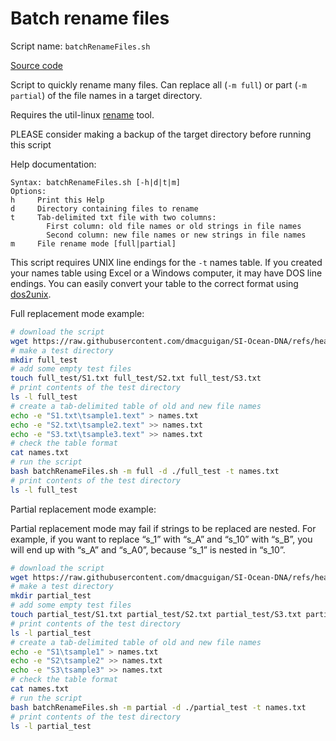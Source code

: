 # Batch rename files

Script name: `batchRenameFiles.sh`

[Source code](https://github.com/dmacguigan/SI-Ocean-DNA/blob/main/scripts/utils/batchRenameFiles.sh)

Script to quickly rename many files. Can replace all (`-m full`) or part (`-m partial`) of the file names in a target directory.

Requires the util-linux [rename](https://manpages.debian.org/stretch/util-linux/rename.ul.1.en.html) tool.

::: {.callout-warning}
PLEASE consider making a backup of the target directory before running this script
:::

Help documentation:
```
Syntax: batchRenameFiles.sh [-h|d|t|m]
Options:
h     Print this Help
d     Directory containing files to rename
t     Tab-delimited txt file with two columns:
        First column: old file names or old strings in file names
        Second column: new file names or new strings in file names
m     File rename mode [full|partial]
```

::: {callout.tip}
This script requires UNIX line endings for the `-t` names table.
If you created your names table using Excel or a Windows computer, it may have DOS line endings.
You can easily convert your table to the correct format using [dos2unix](https://dos2unix.sourceforge.io/).
:::

Full replacement mode example:
```bash
# download the script
wget https://raw.githubusercontent.com/dmacguigan/SI-Ocean-DNA/refs/heads/main/scripts/utils/batchRenameFiles.sh
# make a test directory
mkdir full_test
# add some empty test files
touch full_test/S1.txt full_test/S2.txt full_test/S3.txt
# print contents of the test directory
ls -l full_test
# create a tab-delimited table of old and new file names
echo -e "S1.txt\tsample1.text" > names.txt
echo -e "S2.txt\tsample2.text" >> names.txt
echo -e "S3.txt\tsample3.text" >> names.txt
# check the table format
cat names.txt
# run the script
bash batchRenameFiles.sh -m full -d ./full_test -t names.txt
# print contents of the test directory
ls -l full_test
```

Partial replacement mode example:

::: {.callout-warning}
Partial replacement mode may fail if strings to be replaced are nested. 
For example, if you want to replace "s_1" with "s_A" and "s_10" with "s_B", you will end up with "s_A" and "s_A0", because "s_1" is nested in "s_10".
:::

```bash
# download the script
wget https://raw.githubusercontent.com/dmacguigan/SI-Ocean-DNA/refs/heads/main/scripts/utils/batchRenameFiles.sh
# make a test directory
mkdir partial_test
# add some empty test files
touch partial_test/S1.txt partial_test/S2.txt partial_test/S3.txt partial_test/S1_S3.txt
# print contents of the test directory
ls -l partial_test
# create a tab-delimited table of old and new file names
echo -e "S1\tsample1" > names.txt
echo -e "S2\tsample2" >> names.txt
echo -e "S3\tsample3" >> names.txt
# check the table format
cat names.txt
# run the script
bash batchRenameFiles.sh -m partial -d ./partial_test -t names.txt
# print contents of the test directory
ls -l partial_test
```